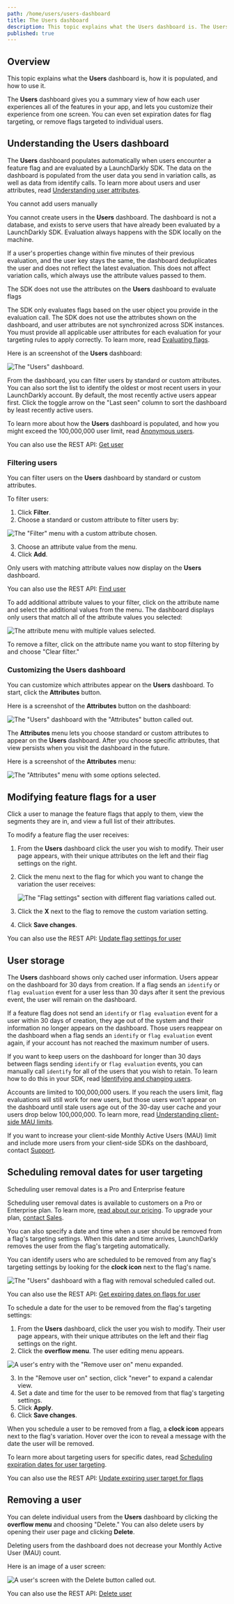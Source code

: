 ```yaml
---
path: /home/users/users-dashboard
title: The Users dashboard
description: This topic explains what the Users dashboard is. The Users dashboard gives you a summary view of how each user experiences all of the features in your app, and lets you customize their experience from one screen.
published: true
---
```


## Overview

This topic explains what the **Users** dashboard is, how it is populated, and how to use it.

The **Users** dashboard gives you a summary view of how each user experiences all of the features in your app, and lets you customize their experience from one screen. You can even set expiration dates for flag targeting, or remove flags targeted to individual users.

## Understanding the Users dashboard

The **Users** dashboard populates automatically when users encounter a feature flag and are evaluated by a LaunchDarkly SDK. The data on the dashboard is populated from the user data you send in variation calls, as well as data from identify calls. To learn more about users and user attributes, read [Understanding user attributes](/home/users/attributes#understanding-user-attributes).

<Callout intent="alert">
<CalloutTitle>You cannot add users manually</CalloutTitle>
<CalloutDescription>

You cannot create users in the <strong>Users</strong> dashboard. The dashboard is not a database, and exists to serve users that have already been evaluated by a LaunchDarkly SDK. Evaluation always happens with the SDK locally on the machine.

</CalloutDescription>
</Callout>

If a user's properties change within five minutes of their previous evaluation, and the user key stays the same, the dashboard deduplicates the user and does not reflect the latest evaluation. This does not affect variation calls, which always use the attribute values passed to them.

<Callout intent="alert">
<CalloutTitle>The SDK does not use the attributes on the <strong>Users</strong> dashboard to evaluate flags</CalloutTitle>
<CalloutDescription>

The SDK only evaluates flags based on the user object you provide in the evaluation call. The SDK does not use the attributes shown on the dashboard, and user attributes are not synchronized across SDK instances. You must provide all applicable user attributes for each evaluation for your targeting rules to apply correctly. To learn more, read [Evaluating flags](/sdk/features/evaluating).

</CalloutDescription>
</Callout>

Here is an screenshot of the **Users** dashboard:

![The "Users" dashboard.](users.png)

From the dashboard, you can filter users by standard or custom attributes. You can also sort the list to identify the oldest or most recent users in your LaunchDarkly account. By default, the most recently active users appear first. Click the toggle arrow on the "Last seen" column to sort the dashboard by least recently active users.

To learn more about how the **Users** dashboard is populated, and how you might exceed the 100,000,000 user limit, read [Anonymous users](/home/users/anonymous-users).

<LearnMore>

You can also use the REST API: [Get user](https://apidocs.launchdarkly.com/tag/Users#operation/getUser)

</LearnMore>

### Filtering users

You can filter users on the **Users** dashboard by standard or custom attributes.

To filter users:

1. Click **Filter**.
2. Choose a standard or custom attribute to filter users by:

![The "Filter" menu with a custom attribute chosen.](users-filter.png)

3. Choose an attribute value from the menu.
4. Click **Add**.

Only users with matching attribute values now display on the **Users** dashboard.

<LearnMore>

You can also use the REST API: [Find user](https://apidocs.launchdarkly.com/tag/Users#operation/getSearchUsers)

</LearnMore>

To add additional attribute values to your filter, click on the attribute name and select the additional values from the menu. The dashboard displays only users that match all of the attribute values you selected:

![The attribute menu with multiple values selected.](users-filter-clear.png)

To remove a filter, click on the attribute name you want to stop filtering by and choose "Clear filter."

### Customizing the Users dashboard

You can customize which attributes appear on the **Users** dashboard. To start, click the **Attributes** button.

Here is a screenshot of the **Attributes** button on the dashboard:

![The "Users" dashboard with the "Attributes" button called out.](users-attributes-callout.png)

The **Attributes** menu lets you choose standard or custom attributes to appear on the **Users** dashboard. After you choose specific attributes, that view persists when you visit the dashboard in the future.

Here is a screenshot of the **Attributes** menu:

![The "Attributes" menu with some options selected.](users-attributes-menu.png)

## Modifying feature flags for a user

Click a user to manage the feature flags that apply to them, view the segments they are in, and view a full list of their attributes.

To modify a feature flag the user receives:

1. From the **Users** dashboard click the user you wish to modify. Their user page appears, with their unique attributes on the left and their flag settings on the right.
2. Click the menu next to the flag for which you want to change the variation the user receives:

    ![The "Flag settings" section with different flag variations called out.](users-details-targeting-callout.png)

3. Click the **X** next to the flag to remove the custom variation setting.
4. Click **Save changes**.

<LearnMore>

You can also use the REST API: [Update flag settings for user](https://apidocs.launchdarkly.com/tag/User-settings#operation/putFlagSetting)

</LearnMore>

## User storage

The **Users** dashboard shows only cached user information. Users appear on the dashboard for 30 days from creation. If a flag sends an `identify` or `flag evaluation` event for a user less than 30 days after it sent the previous event, the user will remain on the dashboard.

If a feature flag does not send an `identify` or `flag evaluation` event for a user within 30 days of creation, they age out of the system and their information no longer appears on the dashboard. Those users reappear on the dashboard when a flag sends an `identify` or `flag evaluation` event again, if your account has not reached the maximum number of users.

If you want to keep users on the dashboard for longer than 30 days between flags sending `identify` or `flag evaluation` events, you can manually call `identify` for all of the users that you wish to retain. To learn how to do this in your SDK, read [Identifying and changing users](/sdk/features/identify).

Accounts are limited to 100,000,000 users. If you reach the users limit, flag evaluations will still work for new users, but those users won't appear on the dashboard until stale users age out of the 30-day user cache and your users drop below 100,000,000. To learn more, read [Understanding client-side MAU limits](/home/billing/usage-metrics#understanding-client-side-mau-limits).

If you want to increase your client-side Monthly Active Users (MAU) limit and include more users from your client-side SDKs on the dashboard, contact [Support](https://support.launchdarkly.com/hc/en-us/requests/new).

## Scheduling removal dates for user targeting

<Callout intent="primary">
<CalloutTitle>Scheduling user removal dates is a Pro and Enterprise feature</CalloutTitle>
<CalloutDescription>

Scheduling user removal dates is available to customers on a Pro or Enterprise plan. To learn more, [read about our pricing](https://launchdarkly.com/pricing/). To upgrade your plan, [contact Sales](https://launchdarkly.com/contact-sales/).

</CalloutDescription>
</Callout>

You can also specify a date and time when a user should be removed from a flag's targeting settings. When this date and time arrives, LaunchDarkly removes the user from the flag's targeting automatically.

You can identify users who are scheduled to be removed from any flag's targeting settings by looking for the **clock icon** next to the flag's name.

![The "Users" dashboard with a flag with removal scheduled called out.](users-clock-icon-callout.png)

<LearnMore>

You can also use the REST API: [Get expiring dates on flags for user](https://apidocs.launchdarkly.com/tag/User-settings#operation/getExpiringFlagsForUser)

</LearnMore>

To schedule a date for the user to be removed from the flag's targeting settings:

1. From the **Users** dashboard, click the user you wish to modify. Their user page appears, with their unique attributes on the left and their flag settings on the right.
2. Click the **overflow menu**. The user editing menu appears.

![A user's entry with the "Remove user on" menu expanded.](users-flag-expiration-date.png)

3. In the "Remove user on" section, click "never" to expand a calendar view.
4. Set a date and time for the user to be removed from that flag's targeting settings.
5. Click **Apply**.
6. Click **Save changes**.

When you schedule a user to be removed from a flag, a **clock icon** appears next to the flag's variation. Hover over the icon to reveal a message with the date the user will be removed.

To learn more about targeting users for specific dates, read [Scheduling expiration dates for user targeting](/home/flags/individual-targeting#scheduling-removal-dates-for-user-targeting).

<LearnMore>

You can also use the REST API: [Update expiring user target for flags](https://apidocs.launchdarkly.com/tag/User-settings#operation/patchExpiringFlagsForUser)

</LearnMore>

## Removing a user

You can delete individual users from the **Users** dashboard by clicking the **overflow menu** and choosing "Delete." You can also delete users by opening their user page and clicking **Delete**.

Deleting users from the dashboard does not decrease your Monthly Active User (MAU) count.

Here is an image of a user screen:

![A user's screen with the Delete button called out.](users-delete-callout.png)

<LearnMore>

You can also use the REST API: [Delete user](https://apidocs.launchdarkly.com/tag/Users#operation/deleteUser)

</LearnMore>
